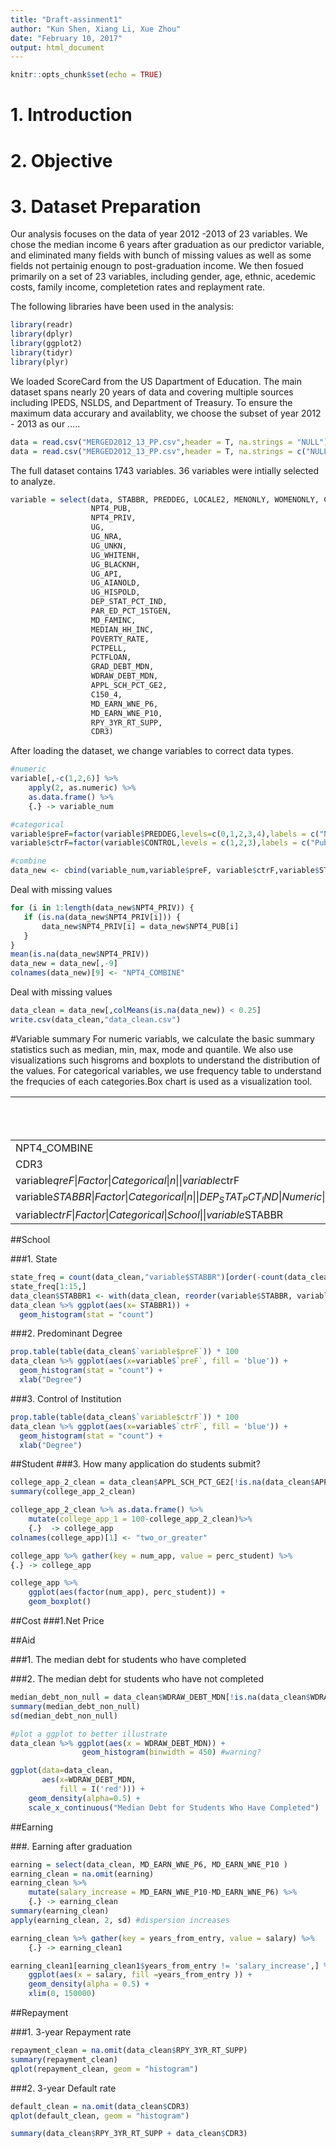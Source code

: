 ```yaml
---
title: "Draft-assinment1"
author: "Kun Shen, Xiang Li, Xue Zhou"
date: "February 10, 2017"
output: html_document
---
```


```r
knitr::opts_chunk$set(echo = TRUE)
```

# 1. Introduction
# 2. Objective
# 3. Dataset Preparation
Our analysis focuses on the data of year 2012 -2013 of 23 variables. We chose the median income 6 years after graduation as our predictor variable, and eliminated many fields with bunch of missing values as well as some fields not pertainig enougn to post-graduation income. We then fosued primarily on a set of 23 variables, including gender, age, ethnic, acedemic costs, family income, completetion rates and replayment rate.  


The following libraries have been used in the analysis: 
```r

library(readr)
library(dplyr)
library(ggplot2)
library(tidyr)
library(plyr)

```


We loaded ScoreCard from the US Dapartment of Education. The main dataset spans nearly 20 years of data and covering multiple sources including IPEDS, NSLDS, and Department of Treasury. To ensure the maximum data accurary and availablity, we choose the subset of year 2012 - 2013 as our ..... 
```r

data = read.csv("MERGED2012_13_PP.csv",header = T, na.strings = "NULL")
data = read.csv("MERGED2012_13_PP.csv",header = T, na.strings = c("NULL","PrivacySuppressed"))

```

The full dataset contains 1743 variables. 36 variables were intially selected to analyze.
```r

variable = select(data, STABBR, PREDDEG, LOCALE2, MENONLY, WOMENONLY, CONTROL, ADM_RATE, SATMTMID, SATVRMID, SATWRMID, SAT_AVG,
                  NPT4_PUB,
                  NPT4_PRIV,
                  UG,
                  UG_NRA,
                  UG_UNKN,
                  UG_WHITENH,
                  UG_BLACKNH,
                  UG_API,
                  UG_AIANOLD,
                  UG_HISPOLD,
                  DEP_STAT_PCT_IND,
                  PAR_ED_PCT_1STGEN,
                  MD_FAMINC,
                  MEDIAN_HH_INC,
                  POVERTY_RATE,
                  PCTPELL,
                  PCTFLOAN,
                  GRAD_DEBT_MDN,
                  WDRAW_DEBT_MDN,
                  APPL_SCH_PCT_GE2,
                  C150_4,
                  MD_EARN_WNE_P6,
                  MD_EARN_WNE_P10,
                  RPY_3YR_RT_SUPP,
                  CDR3)

```






After loading the dataset, we change variables to correct data types. 
```r



#numeric
variable[,-c(1,2,6)] %>%
    apply(2, as.numeric) %>%
    as.data.frame() %>%
    {.} -> variable_num

#categorical
variable$preF=factor(variable$PREDDEG,levels=c(0,1,2,3,4),labels = c("NotClassified","Certificate-degree","Associate's-degree","Bachelor's-degree","Graduate-degree"))
variable$ctrF=factor(variable$CONTROL,levels = c(1,2,3),labels = c("Public","Private Nonprofit","Private For-profit"))

#combine
data_new <- cbind(variable_num,variable$preF, variable$ctrF,variable$STABBR)

```

Deal with missing values



```r

for (i in 1:length(data_new$NPT4_PRIV)) {
   if (is.na(data_new$NPT4_PRIV[i])) {
       data_new$NPT4_PRIV[i] = data_new$NPT4_PUB[i]
   }
}
mean(is.na(data_new$NPT4_PRIV))
data_new = data_new[,-9]
colnames(data_new)[9] <- "NPT4_COMBINE"
```

Deal with missing values
```r

data_clean = data_new[,colMeans(is.na(data_new)) < 0.25]
write.csv(data_clean,"data_clean.csv")
```

#Variable summary
For numeric variabls, we calculate the basic summary statistics such as median, min, max, mode and quantile. We also use visualizations such hisgroms and boxplots to understand the distribution of the values. For categorical variables, we use frequency table to understand the frequcies of each categories.Box chart is used as a visualization tool.


| Variable Name    | Data Type         | Categorical or Continuous         | Group       |
| --------------  | ----------------- | --------------------------------- | -------- |
| NPT4_COMBINE    | Numeric           |  Continuous                       |  Cost    |
| CDR3             | Numeric           |  Continuous                       | n        |
| variable$qreF    | Factor            |  Categorical                      |  n       |
| variable$ctrF    | Factor            |  Categorical                      |   n      |
| variable$STABBR  | Factor            |  Categorical                      |   n      |
| DEP_STAT_PCT_IND | Numeric           |  Continuous                       |     Student    |
| PAR_ED_PCT_1STGEN| Numeric           |  Continuous                       |      Student   |
| MD_FAMINC        | Numeric           |  Continuous                       |       Student  |
| PCTPELL          | Numeric           |  Continuous                       |Aid         |
| PCTFLOAN         | Numeric           |  Continuous                       | Aid        |
| GRAD_DEBT_MDN    | Numeric           |  Continuous                       |  Aid      |
| APPL_SCH_PCT_GE2 | Numeric           |  Continuous                       | Student        |
| WDRAW_DEBT_MDN   | Numeric           |  Continuous                       |    Aid     |
| MD_EARN_WNE_P6   | Numeric           |  Continuous                       |     Earning    |
| MD_EARN_WNE_P10  | Numeric           |  Continuous                       |       Earning  |
| RPY_3YR_RT_SUPP  | Numeric           |  Continuous                       |      Repayment   |
| CDR3             | Numeric           |  Continuous                       | Repayment        |
| variable$qreF    | Factor            |  Categorical                      |  School       |
| variable$ctrF    | Factor            |  Categorical                      |   School      |
| variable$STABBR  | Factor            |  Categorical                      |   School      |

##School

###1. State
```r
state_freq = count(data_clean,"variable$STABBR")[order(-count(data_clean,'variable$STABBR')$freq),]
state_freq[1:15,]
data_clean$STABBR1 <- with(data_clean, reorder(variable$STABBR, variable$STABBR, function(x) -length(x)))
data_clean %>% ggplot(aes(x= STABBR1)) +
  geom_histogram(stat = "count") 
```

###2. Predominant Degree
```r
prop.table(table(data_clean$`variable$preF`)) * 100
data_clean %>% ggplot(aes(x=variable$`preF`, fill = 'blue')) + 
  geom_histogram(stat = "count") +
  xlab("Degree") 
```


###3. Control of Institution

```r
prop.table(table(data_clean$`variable$ctrF`)) * 100
data_clean %>% ggplot(aes(x=variable$`ctrF`, fill = 'blue')) + 
  geom_histogram(stat = "count") +
  xlab("Degree")
```








##Student
###3. How many application do students submit?
```r
college_app_2_clean = data_clean$APPL_SCH_PCT_GE2[!is.na(data_clean$APPL_SCH_PCT_GE2)]*100
summary(college_app_2_clean)

college_app_2_clean %>% as.data.frame() %>%
    mutate(college_app_1 = 100-college_app_2_clean)%>%
    {.}  -> college_app
colnames(college_app)[1] <- "two_or_greater"

college_app %>% gather(key = num_app, value = perc_student) %>%
{.} -> college_app

college_app %>%
    ggplot(aes(factor(num_app), perc_student)) +
    geom_boxplot() 
```






##Cost
###1.Net Price






##Aid






###1. The median debt for students who have completed


###2. The median debt for students who have not completed
```r
median_debt_non_null = data_clean$WDRAW_DEBT_MDN[!is.na(data_clean$WDRAW_DEBT_MDN)]
summary(median_debt_non_null)
sd(median_debt_non_null)

#plot a ggplot to better illustrate
data_clean %>% ggplot(aes(x = WDRAW_DEBT_MDN)) +
                geom_histogram(binwidth = 450) #warning?

ggplot(data=data_clean,
       aes(x=WDRAW_DEBT_MDN,
           fill = I('red'))) +
    geom_density(alpha=0.5) +
    scale_x_continuous("Median Debt for Students Who Have Completed")
```



##Earning

###. Earning after graduation
```r
earning = select(data_clean, MD_EARN_WNE_P6, MD_EARN_WNE_P10 )
earning_clean = na.omit(earning)
earning_clean %>%
    mutate(salary_increase = MD_EARN_WNE_P10-MD_EARN_WNE_P6) %>%
    {.} -> earning_clean
summary(earning_clean)
apply(earning_clean, 2, sd) #dispersion increases

earning_clean %>% gather(key = years_from_entry, value = salary) %>%
    {.} -> earning_clean1

earning_clean1[earning_clean1$years_from_entry != 'salary_increase',] %>% 
    ggplot(aes(x = salary, fill =years_from_entry )) +
    geom_density(alpha = 0.5) + 
    xlim(0, 150000)
```
    
    
##Repayment

###1. 3-year Repayment rate
```r
repayment_clean = na.omit(data_clean$RPY_3YR_RT_SUPP)
summary(repayment_clean)
qplot(repayment_clean, geom = "histogram")
```

###2. 3-year Default rate
```r
default_clean = na.omit(data_clean$CDR3)
qplot(default_clean, geom = "histogram")

summary(data_clean$RPY_3YR_RT_SUPP + data_clean$CDR3)
```


